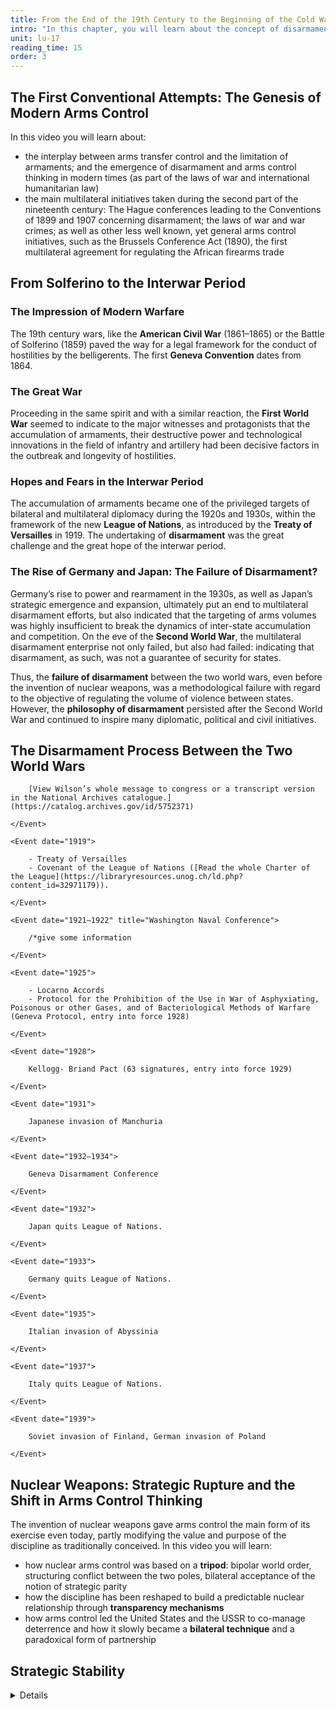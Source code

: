 ```yaml
---
title: From the End of the 19th Century to the Beginning of the Cold War
intro: "In this chapter, you will learn about the concept of disarmament and the genesis of modern arms control."
unit: lu-17
reading_time: 15
order: 3
---
```


## The First Conventional Attempts: The Genesis of Modern Arms Control

In this video you will learn about:
- the interplay between arms transfer control and the limitation of armaments; and the emergence of disarmament and arms control thinking in modern times (as part of the laws of war and international humanitarian law)
- the main multilateral initiatives taken during the second part of the nineteenth century: The Hague conferences leading to the Conventions of 1899 and 1907 concerning disarmament; the laws of war and war crimes; as well as other less well known, yet general arms control initiatives, such as the Brussels Conference Act (1890), the first multilateral agreement for regulating the African firearms trade

<LectureVideo lu="lu20" vl="vl2-1" provider="video-stream"/>

## From Solferino to the Interwar Period

### The Impression of Modern Warfare

The 19th century wars, like the **American Civil War** (1861–1865) or the Battle of Solferino (1859) paved the way for a legal framework for the conduct of hostilities by the belligerents. The first **Geneva Convention** dates from 1864.

### The Great War

Proceeding in the same spirit and with a similar reaction, the **First World War** seemed to indicate to the major witnesses and protagonists that the accumulation of armaments, their destructive power and technological innovations in the field of infantry and artillery had been decisive factors in the outbreak and longevity of hostilities.

<Figure
    src="vickers_machine_gun_crew_with_gas_masks.jpg"
    alt=""
    size="medium"
    caption="A British machine gun team wears anti-gas helmets in WWI."
    credit="John Warwick Brooke / Imperial War Museum / CC BY-NC 4.0"
></Figure>

### Hopes and Fears in the Interwar Period

The accumulation of armaments became one of the privileged targets of bilateral and multilateral diplomacy during the 1920s and 1930s, within the framework of the new **League of Nations**, as introduced by the **Treaty of Versailles** in 1919.
The undertaking of **disarmament** was the great challenge and the great hope of the interwar period.

### The Rise of Germany and Japan: The Failure of Disarmament?

Germany’s rise to power and rearmament in the 1930s, as well as Japan’s strategic emergence and expansion, ultimately put an end to multilateral disarmament efforts, but also indicated that the targeting of arms volumes was highly insufficient to break the dynamics of inter-state accumulation and competition. On the eve of the **Second World War**, the multilateral disarmament enterprise not only failed, but also had failed: indicating that disarmament, as such, was not a guarantee of security for states.

Thus, the **failure of disarmament** between the two world wars, even before the invention of nuclear weapons, was a methodological failure with regard to the objective of regulating the volume of violence between states.
However, the **philosophy of disarmament** persisted after the Second World War and continued to inspire many diplomatic, political and civil initiatives. 

## The Disarmament Process Between the Two World Wars

<Timeline>
    <Event date="1918" title="Woodrow Wilson’s Fourteen Points">

        [View Wilson’s whole message to congress or a transcript version in the National Archives catalogue.](https://catalog.archives.gov/id/5752371)
    
    </Event>

    <Event date="1919">
        
        - Treaty of Versailles
        - Covenant of the League of Nations ([Read the whole Charter of the League](https://libraryresources.unog.ch/ld.php?content_id=32971179)).
    
    </Event>

    <Event date="1921–1922" title="Washington Naval Conference">

        /*give some information
    
    </Event>

    <Event date="1925">

        - Locarno Accords
        - Protocol for the Prohibition of the Use in War of Asphyxiating, Poisonous or other Gases, and of Bacteriological Methods of Warfare (Geneva Protocol, entry into force 1928)

    </Event>

    <Event date="1928">

        Kellogg- Briand Pact (63 signatures, entry into force 1929)
    
    </Event>
    
    <Event date="1931">

        Japanese invasion of Manchuria

    </Event>

    <Event date="1932–1934">

        Geneva Disarmament Conference
    
    </Event>

    <Event date="1932">

        Japan quits League of Nations.

    </Event>
    
    <Event date="1933">

        Germany quits League of Nations.

    </Event>

    <Event date="1935">
        
        Italian invasion of Abyssinia

    </Event>

    <Event date="1937">

        Italy quits League of Nations.

    </Event>

    <Event date="1939">

        Soviet invasion of Finland, German invasion of Poland

    </Event>
</Timeline>

## Nuclear Weapons: Strategic Rupture and the Shift in Arms Control Thinking

The invention of nuclear weapons gave arms control the main form of its exercise even today, partly modifying the value and purpose of the discipline as traditionally conceived. In this video you will learn:
- how nuclear arms control was based on a **tripod**: bipolar world order, structuring conflict between the two poles, bilateral acceptance of the notion of strategic parity
- how the discipline has been reshaped to build a predictable nuclear relationship through **transparency mechanisms**
- how arms control led the United States and the USSR to co-manage deterrence and how it slowly became a **bilateral technique** and a paradoxical form of partnership

<LectureVideo lu="lu20" vl="vl2-2" provider="video-stream"/>

## Strategic Stability

<Details summary="The Idea Behind Strategic Stability">
    

Strategic stability is both a concept and a phenomenon adopted and defined during the **Cold War**. At that time, it had complementary meanings. First, it meant the predictability of the strategic relationship between the two major actors in peacetime (**arms race stability**). To achieve this, stability meant not having an incentive to increase one’s nuclear arsenal in order to prevent one of the adversaries from gaining a decisive advantage by using nuclear weapons first.

It was also about the predictability of the strategic relationship in times of crisis (**crisis stability**) as well as the absence of risk of an adverse first strike (**first strike stability**). This was a central theme of the strategic debate in the 1960s. Behaviour, perceptions and signals should not encourage the adversary to carry out a nuclear first strike to protect himself from an adverse first strike.

In the traditional sense, therefore, adversaries should not be tempted to carry out an anti-force first strike or a surprise attack without taking major risks, and each should have a protected second-strike capability, refraining from setting up strategic territory defences against a massive attack. In the same spirit, both sides must agree on **political and legal instruments that codify and control competition** between them.

In particular, it is necessary to prohibit the deployment, production and/or development of certain systems.

It can be seen that arms control during the Cold War is intimately linked to the notion of strategic stability. It was its operational extension.

Strategic stability may have been confused with mutually assured destruction, which is a narrow version of it. However, strategic stability is mainly measured by the ability of actors to respond to a first strike, and thus to have a credible second strike capability. In this respect, the **ABM Treaty** could be called a pillar of strategic stability because it largely limited the possibilities of deploying missile defence systems.

Over time, theorists and practitioners have sought to develop a broader and less schematic definition of strategic stability. Thus, the notion has gradually been conceived as a set of norms, rules and procedures designed to prevent one state from rapidly gaining a strategic advantage over another. In particular, stability can be enhanced by a range of measures that go beyond military and arms control.

</Details>